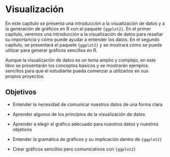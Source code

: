 # Visualización {.unnumbered #sec-visualization}

En este capítulo se presenta una introducción a la visualización de datos y a la generación de gráficos en R con el paquete `{ggplot2}`. En el primer capítulo, veremos una introducción a la visualización de datos para resaltar su importancia y cómo puede ayudar a entender los datos. En el segundo capítulo, se presentará el paquete `{ggplot2}` y se mostrará cómo se puede utilizar para generar gráficos sencillos en R.

Aunque la visualización de datos es un tema amplio y complejo, en este libro se presentarán los conceptos básicos y se mostrarán ejemplos sencillos para que el estudiante pueda comenzar a utilizarlos en sus propios proyectos.

## Objetivos {.unnumbered}

-   Entender la necesidad de comunicar nuestros datos de una forma clara

-   Aprender algunos de los principios de la visualización de datos

-   Aprender a elegir el gráfico adecuado para nuestros datos y nuestros objetivos

-   Entender la gramática de gráficos y su implicación dentro de `{ggplot2}`

-   Crear gráficos sencillos pero comunicativos con `{ggplot2}`
